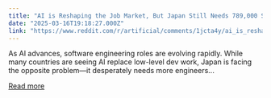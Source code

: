 ```yaml
---
title: "AI is Reshaping the Job Market, But Japan Still Needs 789,000 Software Engineers – Why?"
date: "2025-03-16T19:18:27.000Z"
link: "https://www.reddit.com/r/artificial/comments/1jcta4y/ai_is_reshaping_the_job_market_but_japan_still/"
---
```


As AI advances, software engineering roles are evolving rapidly. While many countries are seeing AI replace low-level dev work, Japan is facing the opposite problem—it desperately needs more engineers...

[Read more](https://www.reddit.com/r/artificial/comments/1jcta4y/ai_is_reshaping_the_job_market_but_japan_still/)
